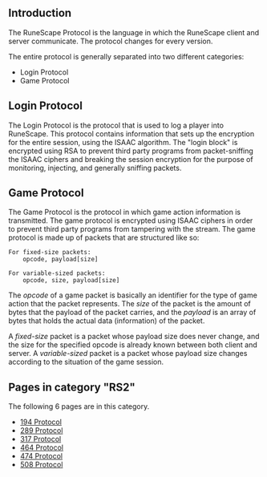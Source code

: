 == Introduction ==

The RuneScape Protocol is the language in which the RuneScape client and server communicate. The protocol changes for every version.

The entire protocol is generally separated into two different categories:

* Login Protocol
* Game Protocol

== Login Protocol ==

The Login Protocol is the protocol that is used to log a player into RuneScape. This protocol contains information that sets up the encryption for the entire session, using the ISAAC algorithm. The "login block" is encrypted using RSA to prevent third party programs from packet-sniffing the ISAAC ciphers and breaking the session encryption for the purpose of monitoring, injecting, and generally sniffing packets.

== Game Protocol ==

The Game Protocol is the protocol in which game action information is transmitted. The game protocol is encrypted using ISAAC ciphers in order to prevent third party programs from tampering with the stream. The game protocol is made up of packets that are structured like so:

<pre>
For fixed-size packets:
	opcode, payload[size]

For variable-sized packets:
	opcode, size, payload[size]
</pre>

The ''opcode'' of a game packet is basically an identifier for the type of game action that the packet represents. The ''size'' of the packet is the amount of bytes that the payload of the packet carries, and the ''payload'' is an array of bytes that holds the actual data (information) of the packet.

A ''fixed-size'' packet is a packet whose payload size does never change, and the size for the specified opcode is already known between both client and server. A ''variable-sized'' packet is a packet whose payload size changes according to the situation of the game session.
<!-- DO NOT EDIT BELOW THIS LINE, OR CHANGE THIS COMMENT, CODE AUTOMATICALLY GENERATED BY category.sh -->
== '''Pages in category "RS2"''' ==
The following 6 pages are in this category.
* [[194 Protocol]]
* [[289 Protocol]]
* [[317 Protocol]]
* [[464 Protocol]]
* [[474 Protocol]]
* [[508 Protocol]]
